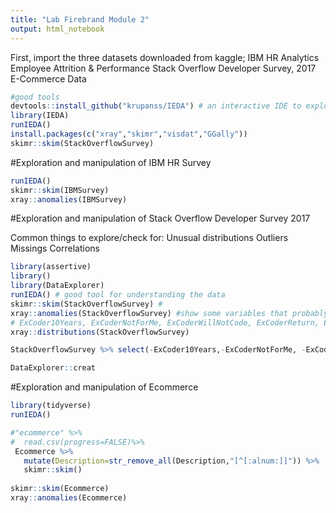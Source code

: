 ```yaml
---
title: "Lab Firebrand Module 2"
output: html_notebook
---
```


First, import the three datasets downloaded from kaggle;
IBM HR Analytics Employee Attrition & Performance
Stack Overflow Developer Survey, 2017
E-Commerce Data
```r
#good tools 
devtools::install_github("krupanss/IEDA") # an interactive IDE to explore data
library(IEDA)
runIEDA()
install.packages(c("xray","skimr","visdat","GGally"))
skimr::skim(StackOverflowSurvey)

```
#Exploration and manipulation of IBM HR Survey
```r
runIEDA()
skimr::skim(IBMSurvey)
xray::anomalies(IBMSurvey)
```
#Exploration and manipulation of Stack Overflow Developer Survey 2017

Common things to explore/check for:
Unusual distributions
Outliers
Missings
Correlations
```r

library(assertive)
library()
library(DataExplorer)
runIEDA() # good tool for understanding the data
skimr::skim(StackOverflowSurvey) #
xray::anomalies(StackOverflowSurvey) #show some variables that probably don't fit in the model
# ExCoder10Years, ExCoderNotForMe, ExCoderWillNotCode, ExCoderReturn, ExCoderBalance, ExCoderBelonged, ExCoderActive, ExCoderSkills, YearsCodedJobPast, MobileDeveloperType, ExpectedSalary, TimeAfterBootcamp, NonDeveloper
xray::distributions(StackOverflowSurvey)

StackOverflowSurvey %>% select(-ExCoder10Years,-ExCoderNotForMe, -ExCoderWillNotCode, -ExCoderReturn, -ExCoderBalance, -ExCoderBelonged, -ExCoderActive, -ExCoderSkills, -YearsCodedJobPast, -MobileDeveloperType, -ExpectedSalary, -TimeAfterBootcamp, -NonDeveloperType)

DataExplorer::creat


```
#Exploration and manipulation of Ecommerce
```r
library(tidyverse)
runIEDA()

#"ecommerce" %>%
#  read.csv(progress=FALSE)%>%
 Ecommerce %>%
   mutate(Description=str_remove_all(Description,"[^[:alnum:]]")) %>%
   skimr::skim()
 
skimr::skim(Ecommerce)
xray::anomalies(Ecommerce)
```
